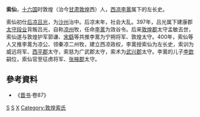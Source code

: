 '''索仙'''，[[十六国|十六国]]时敦煌（治今[[甘肃|甘肃]][[敦煌|敦煌]]西）人，[[西凉|西凉]][[李暠|李暠]]属下的左长史。

索仙初仕[[后凉|后凉]][[吕光|吕光]]，为[[沙州_(敦煌)|沙州]]治中。后凉末年，社会大乱。397年，吕光属下建康郡[[太守|太守]][[段业|段业]]背叛吕光，自称[[凉州|凉州]]牧，任命[[李暠|李暠]]为效谷令。后来[[敦煌郡|敦煌郡]]太守孟敏去世，索仙遂与敦煌护军郭谦、[[宋繇|宋繇]]等共推李暠为宁朔将军、敦煌太守。400年，索仙等人又推李暠为凉公、领秦凉二州牧，建立西凉政权，李暠授索仙为左长史，索训为威远将军、[[西平郡|西平郡]]太守，索慈为广武郡太守，索术为[[武兴郡|武兴郡]]太守。李暠的儿子[[李歆|李歆]]嗣位，索仙官至征虏将军、[[张掖郡|张掖郡]]太守。
== 參考資料 ==
* 《[[晋书|晋书]]·卷87》
[[Category:西涼官员|S]]
[[Category:敦煌人|S]]
[[Category:索姓|X]]
[[Category:敦煌索氏|Category:敦煌索氏]]